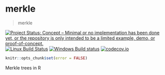 # merkle

> merkle

[![Project Status: Concept – Minimal or no implementation has been done yet, or the repository is only intended to be a limited example, demo, or proof-of-concept.](http://www.repostatus.org/badges/latest/concept.svg)](http://www.repostatus.org/#concept)
[![Linux Build Status](https://travis-ci.org/datavisor/merkle.svg?branch=master)](https://travis-ci.org/datavisor/merkle)
[![Windows Build status](https://ci.appveyor.com/api/projects/status/github/datavisor/merkle?svg=true)](https://ci.appveyor.com/project/datavisor/merkle)
[![codecov.io](https://codecov.io/github/datavisor/merkle/coverage.svg?branch=master)](https://codecov.io/github/datavisor/merkle?branch=master)

```r
knitr::opts_chunk$set(error = FALSE)
```

Merkle trees in R
